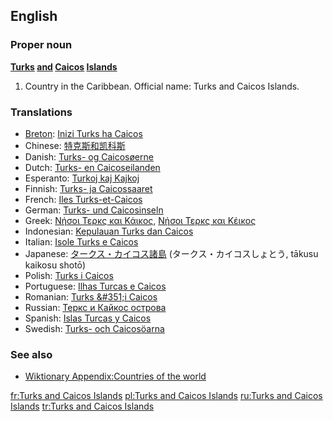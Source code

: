 ==English==

===Proper noun===
'''[[Turks]] [[and]] [[Caicos]] [[Island]]s'''

# Country in the Caribbean.  Official name: Turks and Caicos Islands.

===Translations===
{{rfc-level|Translations at L3+ (AutoFormat would have corrected level of Translations)}}
* [[Breton]]: [[Inizi Turks ha Caicos]]
* Chinese: [[特克斯和凯科斯]]
* Danish: [[Turks- og Caicosøerne]]
* Dutch: [[Turks- en Caicoseilanden]]
* Esperanto: [[Turkoj kaj Kajkoj]]
* Finnish: [[Turks- ja Caicossaaret]]
* French: [[Iles Turks-et-Caicos]]
* German: [[Turks- und Caicosinseln]]
* Greek: [[Νήσοι Τερκς και Κάικος]], [[Νήσοι Τερκς και Κέικος]]
* Indonesian: [[Kepulauan Turks dan Caicos]]
* Italian: [[Isole Turks e Caicos]]
* Japanese: [[タークス・カイコス諸島]] (タークス・カイコスしょとう, tākusu kaikosu shotō)
* Polish: [[Turks i Caicos]]
* Portuguese: [[Ilhas Turcas e Caicos]]
* Romanian: [[Turks &#351;i Caicos]]
* Russian: [[Теркс и Кайкос острова]]
* Spanish: [[Islas Turcas y Caicos]]
* Swedish: [[Turks- och Caicosöarna]]

===See also===
* [[Wiktionary Appendix:Countries of the world]]

[[fr:Turks and Caicos Islands]]
[[pl:Turks and Caicos Islands]]
[[ru:Turks and Caicos Islands]]
[[tr:Turks and Caicos Islands]]